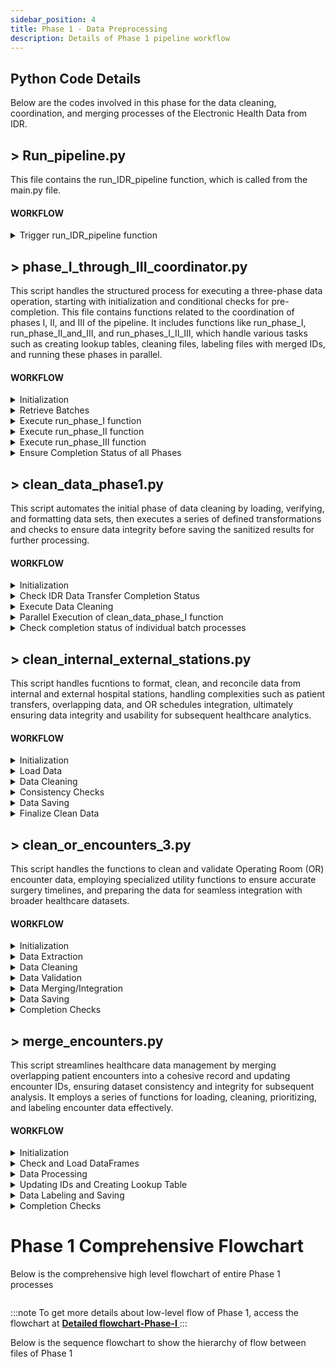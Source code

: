 ```yaml
---
sidebar_position: 4
title: Phase 1 - Data Preprocessing
description: Details of Phase 1 pipeline workflow
---
```


<div style={{ textAlign: 'justify' }}>

## Python Code Details
Below are the codes involved in this phase for the data cleaning, coordination, and merging processes of the Electronic Health Data from IDR.

## > Run_pipeline.py

This file contains the run_IDR_pipeline function, which is called from the main.py file. 

#### WORKFLOW

<details>
<summary>Trigger run_IDR_pipeline function</summary>
This script is the entry point for the entire code. The run_IDR_pipeline function is run with necessary arguments. This function is responsible for running the entire pipeline, including setting up the project, running phases I through III, coordinating Phase IV, and generating variables for batches. 
</details>

## > phase_I_through_III_coordinator.py

This script handles the structured process for executing a three-phase data operation, starting with initialization and conditional checks for pre-completion. This file contains functions related to the coordination of phases I, II, and III of the pipeline. It includes functions like run_phase_I, run_phase_II_and_III, and run_phases_I_II_III, which handle various tasks such as creating lookup tables, cleaning files, labeling files with merged IDs, and running these phases in parallel.

#### WORKFLOW

<details>
<summary>
Initialization
</summary>

- Import required modules and tools
- Load custom modules/functions necessary for coordinating phases I, II, and III.
- Decision: Check if merging has already been completed. If Completed then Skip to the end; Else, Proceed to "Retrieve Batches."

</details>
<details>
<summary>Retrieve Batches</summary>

- Get batches from the directory using get_batches_from_directory function.
- Execute run_phase_I function

</details>

<details>
<summary>Execute run_phase_I function</summary>

This function internally calls the function (or functions) associated with Phase I processing that likely involves data cleaning, processing, and saving operations. Any errors or conditions will be logged and handled appropriately.
</details>

<details>
<summary>Execute run_phase_II function</summary>
This function internally calls the function (or functions) associated with Phase II processing that include more specific data transformations, validations, etc. Any errors or conditions will be logged and handled appropriately.
</details>

<details>
<summary>Execute run_phase_III function</summary>
This function internally Calls the function (or functions) associated with with Phase III processing that handles data refining, aggregations, and other operations. Any errors or conditions will be logged and handled appropriately.
</details>
<details>
<summary>Ensure Completion Status of all Phases</summary>

After the completion of execution of all the above functions, this decision check will ensure the completion status of all phases.

- If all Phases (I, II, III) are complete then it will write a success file indicating successful completion of all phases.
- If any phase is incomplete or encountered errors then it will log specific errors or issues related to the failed phase and exit without writing the success file.
 
</details>

## >  clean_data_phase1.py

This script automates the initial phase of data cleaning by loading, verifying, and formatting data sets, then executes a series of defined transformations and checks to ensure data integrity before saving the sanitized results for further processing. 

#### WORKFLOW

<details>
<summary>Initialization</summary>

- Import required modules and tools specific to Phase 1
- Load custom modules/functions necessary
- Decision: Check if lookup table generation is done. If Completed then Skip this pre-processing phase(phase 1); Else, proceed with next cleanup steps in the phase.

</details>

<details>
<summary>Check IDR Data Transfer Completion Status</summary>

- Decision: Check if IDR Data Transfer is complete. 
    If Yes then 

    - Calculate the number of batches.
    - Determine the optimal number of workers using calculate_optimal_workers.
    - Prepare arguments for parallel execution.

    Else, Log Error and Exit

</details>

<details>
<summary>Execute Data Cleaning</summary>

- Retrieve Data
- Format Identifiers
- Merge Data
- Check Completeness
- Save Data

</details>

<details>
<summary> Parallel Execution of clean_data_phase_I function </summary>

Execute clean_data_phase_I function in parallel using the optimal number of workers.

</details>

<details>
<summary>Check completion status of individual batch processes </summary>

If All batch processes are complete:
- Write a success file for phase I

Else, Log an error and exit the program

</details>

## >  clean_internal_external_stations.py

This script handles fucntions to format, clean, and reconcile data from internal and external hospital stations, handling complexities such as patient transfers, overlapping data, and OR schedules integration, ultimately ensuring data integrity and usability for subsequent healthcare analytics.

#### WORKFLOW

<details>
<summary>Initialization</summary>

- Import required modules and tools
- Set global variables and Configure logging settings
- Formatting of datetime columns and renaming certain column prefixes is done

</details>


<details>
<summary>Load Data</summary>

- Load internal and external stations data with data integrity checks
- Organize data from the internal stations, handling patient transfer data within the hospital

</details>

<details>
<summary>Data Cleaning</summary>

- Resolve overlaps and inconsistencies in transfer data, correct duplications or errors
- Integrate OR case schedules with station data to track patient movements

</details>

<details>
<summary>Consistency Checks</summary>

- Check specific columns like STATIONTYPE for discrepancies
- Handle scenarios related to patient admissions, creating or modifying data rows as needed

</details>

<details>
<summary>Data Saving</summary>

- Impute missing data, particularly exit times from stations, using discharge information
- Use utility functions for data mapping, null assignments, and classifying station priorities

</details>

<details>
<summary>Finalize Clean Data</summary>

- Arrange the cleaned data for accessibility and comprehension
- Sort data by encounter IDs and entry times, moving certain columns for readability
- Save the cleaned data and write a success file to indicate completion

</details>

## >  clean_or_encounters_3.py

This script handles the functions to clean and validate Operating Room (OR) encounter data, employing specialized utility functions to ensure accurate surgery timelines, and preparing the data for seamless integration with broader healthcare datasets.
#### WORKFLOW

<details>
<summary>Initialization</summary>

- Import necessary modules and configurations
- Load any required custom functions for OR encounter data

</details>

<details>
<summary>Data Extraction</summary>

- Load data for OR encounters
- Validate the structure and content of the data
- Utilize utility functions for timestamp and percentage comparisons

</details>

<details>
<summary>Data Cleaning</summary>

- Standardize, format, and sanitize the data using functions such as _fill_proposed_start_stop_times to determine accurate surgery start and end times
- Convert times from integer to proper datetime formats with _convert_integer_time_to_datetime for precise time calculations

</details>

<details>
<summary>Data Validation</summary>

- Ensure data meets specific criteria, utilizing comparison functions to assess the start and end times of surgeries
- Cross-verify data with existing reference tables or sources, ensuring consistency and accuracy

</details>

<details>
<summary>Data Merging/Integration</summary>
Combine or integrate the cleaned OR encounters data with other datasets, aligning all related encounter information

</details>
<details>
<summary>Data Saving</summary>
Store the cleaned and merged OR encounters data after applying all cleaning and formatting rules through clean_or_case_schedule, ensuring the data is ready for analysis.
</details>
<details>
<summary>Completion Checks</summary>

- Validate if all cleaning and processing steps were successful.
- If Yes then write a success file, else Log errors and specify the nature of any discrepancies.

</details>

## >  merge_encounters.py

This script streamlines healthcare data management by merging overlapping patient encounters into a cohesive record and updating encounter IDs, ensuring dataset consistency and integrity for subsequent analysis. It employs a series of functions for loading, cleaning, prioritizing, and labeling encounter data effectively.

#### WORKFLOW

<details>
<summary>Initialization</summary>

- Load dataframes or paths from files including billing accounts and admit discharge stations
- Configure logging settings, format datetime columns, and perform initial data cleaning

</details>

<details>
<summary>Check and Load DataFrames</summary>

- Load the primary encounter dataframe and lookup dataframe
- Apply initial filters to exclude non-inpatient admissions, and handle OR cases as specified

</details>

<details>
<summary>Data Processing</summary>

- Rename columns for consistency
- Use connectivity graph logic from merge_encounters to identify and merge overlapping encounters into a single consistent record
- Assign priorities with functions like _highest_priority_patient_type and _highest_priority_encounter_type to ensure the most relevant information is preserved

</details>

<details>
<summary>Updating IDs and Creating Lookup Table</summary>

- Generate new encounter IDs with update_encounter_ids for uniquely identifying merged encounters
- Create a lookup table mapping old encounter IDs to the new merged ones with create_encounter_lookup_table, a crucial step for data consistency

</details>

<details>
<summary>Data Labeling and Saving</summary>

- Label datasets with the new merged encounter IDs using label_df_with_merged_encounter_id, adaptable to various data structures and file types
- Save the processed data, now labeled and formatted correctly

</details>
<details>
<summary>Completion Checks</summary>

- Validate if all merging, labeling, and processing steps were successful. 
- If successful, write a success file; otherwise, log errors and exit

</details>

# Phase 1 Comprehensive Flowchart

Below is the comprehensive high level flowchart of entire Phase 1 processes

<Image img={lowlevelImg}/>

:::note 
To get more details about low-level flow of Phase 1, access the flowchart at <a href="https://whimsical.com/flowchart-for-data-processing-scripts-FbNMLd3ebpHLEz77T2hQui" alt="low-level flowchart - Phase 1">**Detailed flowchart-Phase-I** </a> 
:::

Below is the sequence flowchart to show the hierarchy of flow between files of Phase 1

<Image img={seqImg}/>

</div>